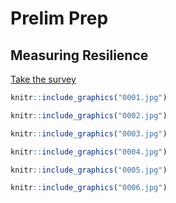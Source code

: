 # Prelim Prep

## Measuring Resilience

[Take the survey](https://illinoislas.qualtrics.com/jfe/form/SV_cN4hVyVIzujHq2V)

```r
knitr::include_graphics("0001.jpg")
```
```r
knitr::include_graphics("0002.jpg")
```
```r
knitr::include_graphics("0003.jpg")
```
```r
knitr::include_graphics("0004.jpg")
```
```r
knitr::include_graphics("0005.jpg")
```
```r
knitr::include_graphics("0006.jpg")
```
